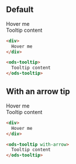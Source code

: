 
## Default

<Canvas sourceState="none">
  <div>
    Hover me
  </div>

  <ods-tooltip>
    Tooltip content
  </ods-tooltip>
</Canvas>

```html
<div>
  Hover me
</div>

<ods-tooltip>
  Tooltip content
</ods-tooltip>
```

## With an arrow tip

<Canvas sourceState="none">
  <div>
    Hover me
  </div>

  <ods-tooltip with-arrow>
    Tooltip content
  </ods-tooltip>
</Canvas>

```html
<div>
  Hover me
</div>

<ods-tooltip with-arrow>
  Tooltip content
</ods-tooltip>
```
